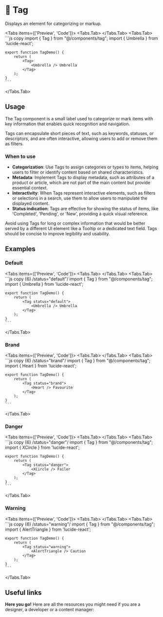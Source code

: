 
# 💠 Tag

Displays an element for categorizing or markup.

<Tabs items={['Preview', 'Code']}>
  <Tabs.Tab>
    <TagPreview />
  </Tabs.Tab>
  <Tabs.Tab>
    ```js copy 
    import { Tag } from "@/components/tag";
    import { Umbrella } from 'lucide-react';
 
    export function TagDemo() {
        return (
            <Tag>
                <Umbrella /> Umbrella
            </Tag>
        );
    }
    ```
  </Tabs.Tab>
</Tabs>

## Usage
The Tag component is a small label used to categorize or mark items with key information that enables quick recognition and navigation. 

Tags can encapsulate short pieces of text, such as keywords, statuses, or descriptors, and are often interactive, allowing users to add or remove them as filters.


### When to use
- **Categorization**: Use Tags to assign categories or types to items, helping users to filter or identify content based on shared characteristics.
- **Metadata**: Implement Tags to display metadata, such as attributes of a product or article, which are not part of the main content but provide essential context.
- **Interactivity**: When Tags represent interactive elements, such as filters or selections in a search, use them to allow users to manipulate the displayed content.
- **Status indication**: Tags are effective for showing the status of items, like 'Completed', 'Pending', or 'New', providing a quick visual reference.

Avoid using Tags for long or complex information that would be better served by a different UI element like a Tooltip or a dedicated text field. Tags should be concise to improve legibility and usability.

## Examples

### Default

<Tabs items={['Preview', 'Code']}>
  <Tabs.Tab>
    <TagDefault />
  </Tabs.Tab>
  <Tabs.Tab>
    ```js copy {6} /status="default"/
    import { Tag } from "@/components/tag";
    import { Umbrella } from 'lucide-react';
 
    export function TagDemo() {
        return (
            <Tag status="default">
                <Umbrella /> Umbrella
            </Tag>
        );
    }
    ```
  </Tabs.Tab>
</Tabs>

### Brand

<Tabs items={['Preview', 'Code']}>
  <Tabs.Tab>
    <TagBrand />
  </Tabs.Tab>
  <Tabs.Tab>
    ```js copy {6} /status="brand"/ 
    import { Tag } from "@/components/tag";
    import { Heart } from 'lucide-react';
 
    export function TagDemo() {
        return (
            <Tag status="brand">
                <Heart /> Favourite
            </Tag>
        );
    }
    ```
  </Tabs.Tab>
</Tabs>

### Danger

<Tabs items={['Preview', 'Code']}>
  <Tabs.Tab>
    <TagDanger />
  </Tabs.Tab>
  <Tabs.Tab>
    ```js copy {6} /status="danger"/ 
    import { Tag } from "@/components/tag";
    import { XCircle } from 'lucide-react';
 
    export function TagDemo() {
        return (
            <Tag status="danger">
                <XCircle /> Failer
            </Tag>
        );
    }
    ```
  </Tabs.Tab>
</Tabs>

### Warning

<Tabs items={['Preview', 'Code']}>
  <Tabs.Tab>
    <TagWarning />
  </Tabs.Tab>
  <Tabs.Tab>
    ```js copy {6} /status="warning"/ 
    import { Tag } from "@/components/tag";
    import { AlertTriangle } from 'lucide-react';
 
    export function TagDemo() {
        return (
            <Tag status="warning">
                <AlertTriangle /> Caution
            </Tag>
        );
    }
    ```
  </Tabs.Tab>
</Tabs>

## Useful links

**Here you go!** Here are all the resources you might need if you are a designer, a developer or a content manager:

<Cards className='mt-8'>
  <Card
    title="🤖 Storybook"
    href="https://main--653e613f4feb85c1b6467ba7.chromatic.com/?path=/docs/components-tag--documentation"
  />
  <Card
    title="🪄 Figma"
    href="https://www.figma.com/file/acdO58jx9zgGfkKu6htrx2/%F0%9F%94%B5-Fusillo-Design-System?type=design&node-id=635%3A3323&mode=design&t=7r34RfU06jHXNJDx-1"
  />
</Cards>  